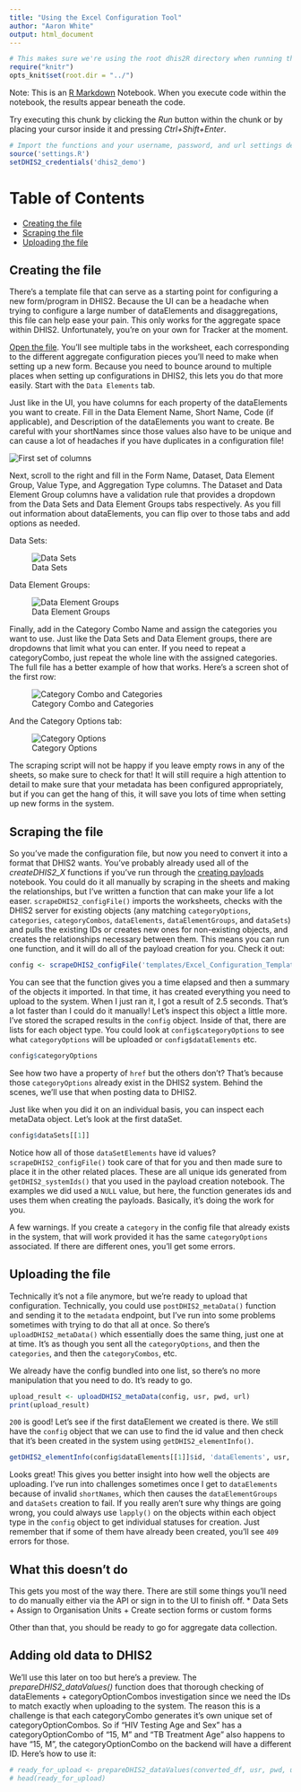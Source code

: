 ---
title: "Using the Excel Configuration Tool"
author: "Aaron White"
output: html_document
---

```{r "setup", include=FALSE}
# This makes sure we're using the root dhis2R directory when running the file
require("knitr")
opts_knit$set(root.dir = "../")
```

Note:
This is an [R Markdown](http://rmarkdown.rstudio.com) Notebook. When you execute code within the notebook, the results appear beneath the code. 

Try executing this chunk by clicking the *Run* button within the chunk or by placing your cursor inside it and pressing *Ctrl+Shift+Enter*. 

```{r}
# Import the functions and your username, password, and url settings defined in settings.R
source('settings.R') 
setDHIS2_credentials('dhis2_demo')
```

# Table of Contents
* [Creating the file](#creating-the-file)
* [Scraping the file](#scraping-the-file)
* [Uploading the file](#uploading-the-file)

## Creating the file
There's a template file that can serve as a starting point for configuring a new form/program in DHIS2.  Because the UI can be a headache when trying to configure a large number of dataElements and disaggregations, this file can help ease your pain.  This only works for the aggregate space within DHIS2.  Unfortunately, you're on your own for Tracker at the moment. 

[Open the file](../templates/Excel_Configuration_Template.xlsx).  You'll see multiple tabs in the worksheet, each corresponding to the different aggregate configuration pieces you'll need to make when setting up a new form.  Because you need to bounce around to multiple places when setting up configurations in DHIS2, this lets you do that more easily.  Start with the `Data Elements` tab. 

Just like in the UI, you have columns for each property of the dataElements you want to create.  Fill in the Data Element Name, Short Name, Code (if applicable), and Description of the dataElements you want to create.  Be careful with your shortNames since those values also have to be unique and can cause a lot of headaches if you have duplicates in a configuration file!

![First set of columns](img/DE1.png)\

Next, scroll to the right and fill in the Form Name, Dataset, Data Element Group, Value Type, and Aggregation Type columns.  The Dataset and Data Element Group columns have a validation rule that provides a dropdown from the Data Sets and Data Element Groups tabs respectively.  As you fill out information about dataElements, you can flip over to those tabs and add options as needed.

Data Sets:

![Data Sets](img/DS.PNG)

Data Element Groups:

![Data Element Groups](img/DEG1.PNG)

Finally, add in the Category Combo Name and assign the categories you want to use.  Just like the Data Sets and Data Element groups, there are dropdowns that limit what you can enter.  If you need to repeat a categoryCombo, just repeat the whole line with the assigned categories.  The full file has a better example of how that works. Here's a screen shot of the first row:

![Category Combo and Categories](img/DE3.PNG)

And the Category Options tab:

![Category Options](img/Categories.PNG)

The scraping script will not be happy if you leave empty rows in any of the sheets, so make sure to check for that!  It will still require a high attention to detail to make sure that your metadata has been configured appropriately, but if you can get the hang of this, it will save you lots of time when setting up new forms in the system.  


## Scraping the file
So you've made the configuration file, but now you need to convert it into a format that DHIS2 wants.  You've probably already used all of the *createDHIS2_X* functions if you've run through the [creating payloads](Payloads_and_posting.Rmd) notebook.  You could do it all manually by scraping in the sheets and making the relationships, but I've written a function that can make your life a lot easer.  `scrapeDHIS2_configFile()` imports the worksheets, checks with the DHIS2 server for existing objects (any matching `categoryOptions`, `categories`, `categoryCombos`, `dataElements`, `dataElementGroups`, and `dataSets`) and pulls the existing IDs or creates new ones for non-existing objects, and creates the relationships necessary between them.  This means you can run one function, and it will do all of the payload creation for you.  Check it out:
```{r}
config <- scrapeDHIS2_configFile('templates/Excel_Configuration_Template.xlsx',usr, pwd, url, warn=F)
```

You can see that the function gives you a time elapsed and then a summary of the objects it imported.  In that time, it has created everything you need to upload to the system.  When I just ran it, I got a result of 2.5 seconds.  That's a lot faster than I could do it manually! Let's inspect this object a little more.  I've stored the scraped results in the `config` object.  Inside of that, there are lists for each object type.  You could look at `config$categoryOptions` to see what `categoryOptions` will be uploaded or `config$dataElements` etc. 
```{r}
config$categoryOptions
```

See how two have a property of `href` but the others don't?  That's because those `categoryOptions` already exist in the DHIS2 system.  Behind the scenes, we'll use that when posting data to DHIS2. 

Just like when you did it on an individual basis, you can inspect each metaData object.  Let's look at the first dataSet.
```{r}
config$dataSets[[1]]
```

Notice how all of those `dataSetElements` have id values?  `scrapeDHIS2_configFile()` took care of that for you and then made sure to place it in the other related places.  These are all unique ids generated from `getDHIS2_systemIds()` that you used in the payload creation notebook.  The examples we did used a `NULL` value, but here, the function generates ids and uses them when creating the payloads.  Basically, it's doing the work for you. 

A few warnings.  If you create a `category` in the config file that already exists in the system, that will work provided it has the same `categoryOptions` associated.  If there are different ones, you'll get some errors. 

## Uploading the file
Technically it's not a file anymore, but we're ready to upload that configuration.  Technically, you could use `postDHIS2_metaData()` function and sending it to the `metadata` endpoint, but I've run into some problems sometimes with trying to do that all at once.  So there's `uploadDHIS2_metaData()` which essentially does the same thing, just one at at time.  It's as though you sent all the `categoryOptions`, and then the `categories`, and then the `categoryCombos`, etc. 

We already have the config bundled into one list, so there's no more manipulation that you need to do.  It's ready to go. 
```{r}
upload_result <- uploadDHIS2_metaData(config, usr, pwd, url)
print(upload_result)
```

`200` is good!  Let's see if the first dataElement we created is there. We still have the `config` object that we can use to find the id value and then check that it's been created in the system using `getDHIS2_elementInfo()`. 
```{r}
getDHIS2_elementInfo(config$dataElements[[1]]$id, 'dataElements', usr, pwd, url)
```

Looks great!  This gives you better insight into how well the objects are uploading.  I've run into challenges sometimes once I get to `dataElements` because of invalid `shortNames`, which then causes the `dataElementGroups` and `dataSets` creation to fail. If you really aren't sure why things are going wrong, you could always use `lapply()` on the objects within each object type in the `config` object to get individual statuses for creation.  Just remember that if some of them have already been created, you'll see `409` errors for those. 

## What this doesn't do
This gets you most of the way there.  There are still some things you'll need to do manually either via the API or sign in to the UI to finish off. 
* Data Sets
  + Assign to Organisation Units
  + Create section forms or custom forms
  
Other than that, you should be ready to go for aggregate data collection. 

## Adding old data to DHIS2
We'll use this later on too but here's a preview.  The *prepareDHIS2_dataValues()* function does that thorough checking of dataElements + categoryOptionCombos investigation since we need the IDs to match exactly when uploading to the system.  The reason this is a challenge is that each categoryCombo generates it's own unique set of categoryOptionCombos.  So if "HIV Testing Age and Sex" has a categoryOptionCombo of "15, M" and "TB Treatment Age" also happens to have "15, M", the categoryOptionCombo on the backend will have a different ID.  Here's how to use it:
```{r}
# ready_for_upload <- prepareDHIS2_dataValues(converted_df, usr, pwd, url)
# head(ready_for_upload)
```